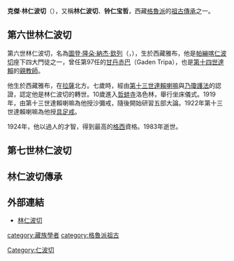 '''克傑·林仁波切'''（{{lang|en|Kyabje Ling Rinpoche}}），又稱'''林仁波切'''、'''铃仁宝哲'''，西藏[[格魯派|格魯派]]的[[祖古傳承|祖古傳承]]之一。

==第六世林仁波切==
{{main|林仓·土登龙多·朗杰赤列}}
第六世林仁波切，名為[[圖登·隆朵·納杰·欽列|圖登·隆朵·納杰·欽列]]（{{lang|en|Thupten Lungtok Namgyal Thinley}}，{{bd|1903年|11月6日|1983年||catIdx=Ling}}），生於西藏雅布，他是[[帕繃喀仁波切|帕繃喀仁波切]]座下四大門徒之一，曾任第97任的[[甘丹赤巴|甘丹赤巴]]（Gaden Tripa），也是[[第十四世达赖喇嘛·丹增嘉措|第十四世達賴]]的[[親教師|親教師]]。

他生於西藏雅布，在[[拉薩|拉薩]]北方。七歲時，經由[[第十三世達賴喇嘛·土登嘉措|第十三世達賴喇嘛]]與[[乃瓊護法|乃瓊護法]]的認證，認定他是林仁波切的轉世。10歲進入[[哲蚌寺|哲蚌寺]]洛色林，舉行坐床儀式。1919年，由第十三世達賴喇嘛為他授沙彌戒，隨後開始研習五部大論。1922年第十三世達賴喇嘛為他授[[具足戒|具足戒]]。

1924年，他以過人的才智，得到最高的[[格西|格西]]資格。1983年逝世。

==第七世林仁波切==
==林仁波切傳承==

==外部連結==
*[http://www.adisha.org/lama_cs02.php 林仁波切] {{Wayback|url=http://www.adisha.org/lama_cs02.php |date=20200929140637 }}

{{DEFAULTSORT:Ling Rinpoche}}

[[category:藏族學者|category:藏族學者]]
[[category:格魯派祖古|category:格魯派祖古]]
[[Category:仁波切|Category:仁波切]]